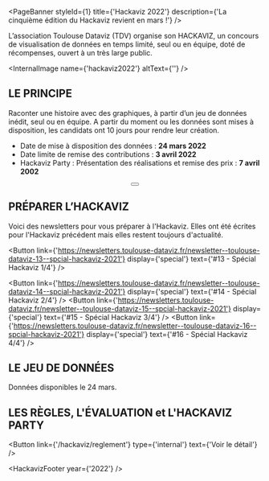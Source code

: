 

<PageBanner styleId={1} title={'Hackaviz 2022'} description={'La cinquième édition du Hackaviz revient en mars !'} />

<section id="one">
<div className="inner">

L’association Toulouse Dataviz (TDV) organise son HACKAVIZ, un concours de visualisation de données en temps limité, seul ou en équipe, doté de récompenses, ouvert à un très large public.

<InternalImage name={'hackaviz2022'} altText={''} />

# LE PRINCIPE

Raconter une histoire avec des graphiques, à partir d’un jeu de données inédit, seul ou en équipe.
A partir du moment ou les données sont mises à disposition, les candidats ont 10 jours pour rendre leur création.

- Date de mise à disposition des données : **24 mars 2022**
- Date limite de remise des contributions : **3 avril 2022**
- Hackaviz Party : Présentation des réalisations et remise des prix : **7 avril 2002**

<div align="center">
  <Button link={'https://tally.so/r/mePdQn'} text={"Je m'inscris"} />
</div>

# PRÉPARER L’HACKAVIZ

Voici des newsletters pour vous préparer à l'Hackaviz. Elles ont été écrites pour l'Hackaviz précédent mais elles restent toujours d'actualité.

<Button
  link={'https://newsletters.toulouse-dataviz.fr/newsletter--toulouse-dataviz-13--spcial-hackaviz-2021'}
  display={'special'}
  text={'#13 - Spécial Hackaviz 1/4'}
/>

<Button
  link={'https://newsletters.toulouse-dataviz.fr/newsletter--toulouse-dataviz-14--spcial-hackaviz-2021'}
  display={'special'}
  text={'#14 - Spécial Hackaviz 2/4'}
/>
<Button
  link={'https://newsletters.toulouse-dataviz.fr/newsletter--toulouse-dataviz-15--spcial-hackaviz-2021'}
  display={'special'}
  text={'#15 - Spécial Hackaviz 3/4'}
/>
<Button
  link={'https://newsletters.toulouse-dataviz.fr/newsletter--toulouse-dataviz-16--spcial-hackaviz-2021'}
  display={'special'}
  text={'#16 - Spécial Hackaviz 4/4'}
/>

# LE JEU DE DONNÉES

Données disponibles le 24 mars.

<!--
Cette année, nous proposons dans un jeu de données inédit :

- les caractéristiques démographiques et économiques des quartiers prioritaires
- les transactions foncières du 1er janvier 2016 au 31 décembre 2020.
- les contours géographiques des communes et des quartiers prioritaires

<Button link={'/hackaviz/2021-data'} type={'internal'} text={'Télécharger les données'} />
-->

# LES RÈGLES, L'ÉVALUATION et L'HACKAVIZ PARTY

<Button link={'/hackaviz/reglement'} type={'internal'} text={'Voir le détail'} />

<HackavizFooter year={'2022'} />

</div>
</section>
